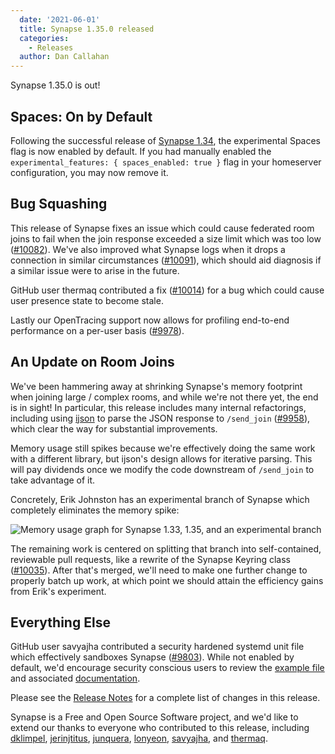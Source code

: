 ```yaml
---
  date: '2021-06-01'
  title: Synapse 1.35.0 released
  categories:
    - Releases
  author: Dan Callahan
---
```


Synapse 1.35.0 is out!

## Spaces: On by Default

Following the successful release of [Synapse 1.34](/blog/2021/05/17/synapse-1-34-0-released), the experimental Spaces flag is now enabled by default. If you had manually enabled the `experimental_features: { spaces_enabled: true }` flag in your homeserver configuration, you may now remove it.

## Bug Squashing

This release of Synapse fixes an issue which could cause federated room joins to fail when the join response exceeded a size limit which was too low ([#10082](https://github.com/matrix-org/synapse/pull/10082)). We've also improved what Synapse logs when it drops a connection in similar circumstances ([#10091](https://github.com/matrix-org/synapse/pull/10091)), which should aid diagnosis if a similar issue were to arise in the future.

GitHub user thermaq contributed a fix ([#10014](https://github.com/matrix-org/synapse/pull/10014)) for a bug  which could cause user presence state to become stale.

Lastly our OpenTracing support now allows for profiling end-to-end performance on a per-user basis ([#9978](https://github.com/matrix-org/synapse/pull/9978)).

## An Update on Room Joins

We've been hammering away at shrinking Synapse's memory footprint when joining large / complex rooms, and while we're not there yet, the end is in sight! In particular, this release includes many internal refactorings, including using [ijson](https://pypi.org/project/ijson/) to parse the JSON response to `/send_join` ([#9958](https://github.com/matrix-org/synapse/pull/9958)), which clear the way for substantial improvements.

Memory usage still spikes because we're effectively doing the same work with a different library, but ijson's design allows for iterative parsing. This will pay dividends once we modify the code downstream of `/send_join` to take advantage of it.

Concretely, Erik Johnston has an experimental branch of Synapse which completely eliminates the memory spike:

![Memory usage graph for Synapse 1.33, 1.35, and an experimental branch](/blog/img/2021-06-01-synapse-1.35-join-memory.png)

The remaining work is centered on splitting that branch into self-contained, reviewable pull requests, like a rewrite of the Synapse Keyring class ([#10035](https://github.com/matrix-org/synapse/pull/10035)). After that's merged, we'll need to make one further change to properly batch up work, at which point we should attain the efficiency gains from Erik's experiment.

## Everything Else

GitHub user savyajha contributed a security hardened systemd unit file which effectively sandboxes Synapse ([#9803](https://github.com/matrix-org/synapse/pull/9803)). While not enabled by default, we'd encourage security conscious users to review the [example file](https://github.com/matrix-org/synapse/blob/v1.35.0/contrib/systemd/override-hardened.conf) and associated [documentation](https://github.com/matrix-org/synapse/blob/v1.35.0/docs/systemd-with-workers/README.md#hardening).

Please see the [Release Notes](https://github.com/matrix-org/synapse/blob/v1.35.0/CHANGES.md) for a complete list of changes in this release.

Synapse is a Free and Open Source Software project, and we'd like to extend our thanks to everyone who contributed to this release, including [dklimpel](https://github.com/dklimpel), [jerinjtitus](https://github.com/jerinjtitus), [junquera](https://github.com/junquera), [lonyeon](https://github.com/lonyeon), [savyajha](https://github.com/savyajha), and [thermaq](https://github.com/thermaq).
